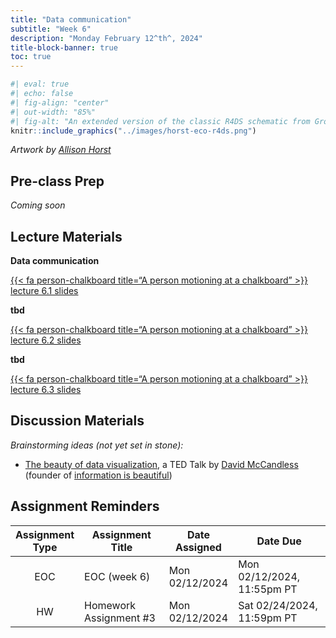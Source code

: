 ```yaml
---
title: "Data communication"
subtitle: "Week 6"
description: "Monday February 12^th^, 2024"
title-block-banner: true
toc: true
---
```


```r
#| eval: true 
#| echo: false
#| fig-align: "center"
#| out-width: "85%" 
#| fig-alt: "An extended version of the classic R4DS schematic from Grolemund & Wickham, with environmental data science, communities, and communication added."
knitr::include_graphics("../images/horst-eco-r4ds.png")
```

:::{.gray-text .center-text}
*Artwork by [Allison Horst](https://allisonhorst.com/)*
:::

## Pre-class Prep

*Coming soon* 

## Lecture Materials 

<!-- "good data viz:" (1) clean layout "less is more", (2) use direct annotations to easy readability + interpretability, (3) make use of hierarchy to guide the reader, (4) consistent use of colors, spacing, typefaces, weights, (5) use colors wisely and make sure they work for colorblind persons, (5) more important information should receive the main attention -->
<!-- https://rstudio-conf-2022.github.io/ggplot2-graphic-design/materials/04_data_communication.pdf -->
<!-- - visual perception -->
<!-- - data-ink-ratio -->
<!-- - storytelling (?) -->
<!-- https://github.com/nrokh/ScientificFigures/blob/main/FigureSpectrum/FigureSpectrum.png -->
<!-- https://jkunst.com/blog/posts/2023-07-10-my-favorite-ggplot2-packages-with-examples/ -->

  <!-- covid 19 cases & deaths by US State https://www.cedricscherer.com/2020/03/31/corona-covid-19-death-tolls-worst-day-so-far/ -->
  <!-- Todd Quartiere; source Wikipedia -->
  <!-- too many colors; need to normalize by population; early in the pandemic there was arguments for normalizing by population size, but Cedric didn't like this; normally likes to normalize, but have to make a decision -->
  <!--     - talking about PEOPLE, so maybe we want to show exact numbers for an emotional perspective -->
  <!--     - talk to experts -->
  <!-- https://rviews.rstudio.com/2019/09/19/intro-to-ggforce/ -->
  

::: {.grid}

::: {.g-col-12 .g-col-md-4}
::: {.center-text}
[**Data communication**]{.teal-text .body-text-m}

[{{< fa person-chalkboard title="A person motioning at a chalkboard" >}} lecture 6.1 slides](../slides/week6.1-good-viz-slides.qmd){.btn role="button" target="_blank"} 
:::
:::

::: {.g-col-12 .g-col-md-4}
::: {.center-text}
[**tbd**]{.teal-text .body-text-m}

[{{< fa person-chalkboard title="A person motioning at a chalkboard" >}} lecture 6.2 slides](../slides/week6.2-tbd.qmd){.btn role="button" target="_blank"} 
:::
:::

::: {.g-col-12 .g-col-md-4}
::: {.center-text}
[**tbd**]{.teal-text .body-text-m}

[{{< fa person-chalkboard title="A person motioning at a chalkboard" >}} lecture 6.3 slides](../slides/week6.3-tbd.qmd){.btn role="button" target="_blank"}
:::
:::

:::

<!-- - missing data -->
<!-- no dual axes -->
<!-- mentions dual axis: https://r-charts.com/ggplot2/axis/#:~:text=You%20can%20force%20the%20plot,y%20arguments%20of%20the%20function. -->
<!-- - outlier detection -->
<!-- - measures of uncertainty -->
<!-- - normalizing data -->
<!-- - avoiding biased comparisons -->
<!-- - <https://eagereyes.org/blog/2017/communicating-uncertainty-when-lives-are-on-the-line> -->
<!-- -[`{ggdist}`](https://mjskay.github.io/ggdist/) -->
<!-- https://www.tandfonline.com/doi/full/10.1080/26939169.2021.1915215 -->
<!-- https://policyviz.com/2021/02/15/the-ten-most-misleading-charts-during-donald-trumps-presidency/ -->

## Discussion Materials

*Brainstorming ideas (not yet set in stone):*

- [The beauty of data visualization](https://www.ted.com/talks/david_mccandless_the_beauty_of_data_visualization?referrer=playlist-making_sense_of_too_much_data), a TED Talk by [David McCandless](https://davidmccandless.com/) (founder of [information is beautiful](https://informationisbeautiful.net/))

## Assignment Reminders

| Assignment Type | Assignment Title        | Date Assigned  | Date Due                   |
|:---------------:|-------------------------|----------------|----------------------------|
| EOC             | EOC (week 6)            | Mon 02/12/2024 | Mon 02/12/2024, 11:55pm PT |
| HW              | Homework Assignment #3  | Mon 02/12/2024 | Sat 02/24/2024, 11:59pm PT |

<!-- | Assignment Type | Assignment Title                                                 | Date Assigned  | Date Due        | -->
<!-- |:---------------:|-------------------------------------------------------|----------------|----------------------------| -->
<!-- | EOC             | [EOC (week 6)](https://forms.gle/XbKrjoSpapzTAAPT7)   | Mon 02/12/2024 | Mon 02/12/2024, 11:55pm PT | -->
<!-- | HW              | [Homework Assignment #3](../assignments/HW3.qmd)      | Mon 02/12/2024 | Sat 02/24/2024, 11:59pm PT | -->


